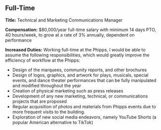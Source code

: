 ## Full-Time
**Title:** 			Technical and Marketing Communications Manager

**Compensation:** 	$80,000/year full-time salary with minimum 14 days PTO, 40 hours/week, to grow at a rate of 3% annually, dependent on performance

**Increased Duties:**	Working full-time at the Phipps, I would be able to assume the following responsibilities, which would greatly improve the efficiency of workflow at the Phipps: 

* Design of the marquees, community reports, and other brochures
* Design of logos, graphics, and artwork for plays, musicals, special events, and dance theater performances that can be fully manipulated and modified throughout the year
* Creation of physical marketing such as press releases
* Development of any new marketing, technical, or communications projects that are proposed
* Regular acquisition of photos and materials from Phipps events due to more frequent visits to the building. 
* Exploration of new social media endeavors, namely YouTube Shorts (a popular American alternative to TikTok)

